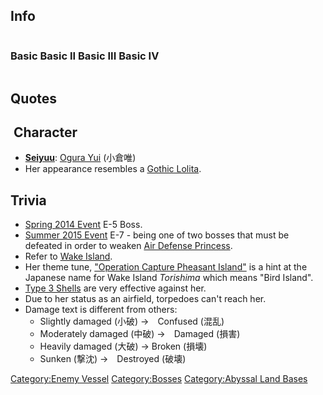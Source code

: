 ==Info==
<div style="display: inline-block;">
===Basic===
{{EnemyShipInfoKai|Isolated Island Demon/|los=auto|los_max=auto|evasion=auto|evasion_max=auto|asw=auto|asw_max=auto}}
</div>

<div style="display: inline-block;">
===Basic II===
{{EnemyShipInfoKai|Isolated Island Demon/A|los=auto|los_max=auto|evasion=auto|evasion_max=auto|asw=auto|asw_max=auto}}
</div>

<div style="display: inline-block;">
===Basic III===
{{EnemyShipInfoKai|Isolated Island Demon/B|los=auto|los_max=auto|evasion=auto|evasion_max=auto|asw=auto|asw_max=auto}}
</div>

<div style="display: inline-block;">
===Basic IV===
{{EnemyShipInfoKai|Isolated Island Demon/C|los=auto|los_max=auto|evasion=auto|evasion_max=auto|asw=auto|asw_max=auto}}
</div>

{{EnemyShipCategoriesKai|Isolated Island Demon/}}

==Quotes==

{{Abyssquote
| 開幕前=ココマデ……クルトワ…ネ…………イイ…デショウ……
| EN1=So... you've come... this far... very... well...
| Note1=
| 砲撃=コリナイコタチ…
| EN0=Obstinate girls...
| Note0=
| 被弾=None
| EN2=
| Note2=
| 昼戦終了時=シズカナ…シズカナジダイデ…キット…
| EN3=I'll definitely... in peaceful... peaceful times...
| Note3=
|Clip1 = {{Audio|file=Isolated_Island_Oni_Intro.ogg}}
|Clip0 = {{Audio|file=Isolated_Island_Oni_Attack.ogg}}
|Clip3 = {{Audio|file=Isolated_Island_Oni_Destroyed.ogg}}}}
== Character ==
* '''[[Glossary#List of Vessels by Japanese Voice Actresses|Seiyuu]]''': [http://myanimelist.net/people/10981/Yui_Ogura Ogura Yui] (小倉唯)
* Her appearance resembles a [https://en.wikipedia.org/wiki/Lolita_fashion#Gothic_Lolita Gothic Lolita].
==Trivia==
* [[Spring 2014 Event]] E-5 Boss.
* [[Summer 2015 Event]] E-7 - being one of two bosses that must be defeated in order to weaken [[Air Defense Princess]].
* Refer to [http://en.wikipedia.org/wiki/Battle_of_Wake_Island Wake Island].
* Her theme tune, [https://www.youtube.com/watch?v=8gt2rY8cYcE "Operation Capture Pheasant Island"] is a hint at the Japanese name for Wake Island ''Torishima'' which means "Bird Island".
*[[Type 3 Shell|Type 3 Shells]] are very effective against her.
*Due to her status as an airfield, torpedoes can't reach her.
*Damage text is different from others:
**Slightly damaged (小破) →　Confused (混乱)
**Moderately damaged (中破) →　Damaged (損害)
**Heavily damaged (大破) → Broken (損壊)
**Sunken (撃沈) →　Destroyed (破壊){{Enemyshiplist}}
[[Category:Enemy Vessel]]
[[Category:Bosses]]
[[Category:Abyssal Land Bases]]